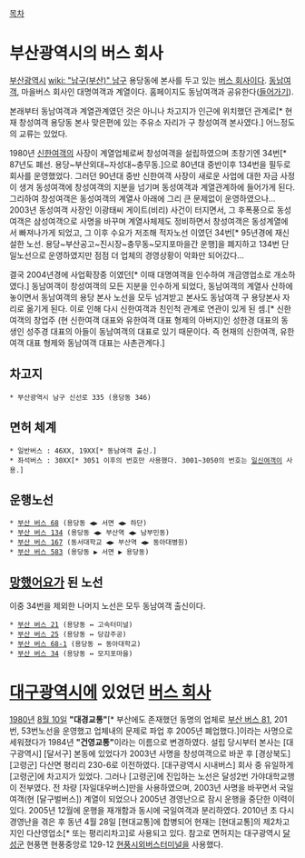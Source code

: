 [[목차]]

= 부산광역시의 버스 회사 =
[[부산광역시]] [[wiki: "남구(부산)" 남구]] 용당동에 본사를 두고 있는 [[버스 회사]]이다. [[동남여객]], 마을버스 회사인 대명여객과 계열이다. 홈페이지도 동남여객과 공유한다([http://www.thebus.co.kr/ 들어가기]).

본래부터 동남여객과 계열관계였던 것은 아니나 차고지가 인근에 위치했던 관계로[* 현재 창성여객 용당동 본사 맞은편에 있는 주유소 자리가 구 창성여객 본사였다.] 어느정도의 교류는 있었다.
 
1980년 [[신한여객]]의 사장이 계열업체로써 창성여객을 설립하였으며 초창기엔 34번[* 87년도 폐선. 용당~부산외대~자성대~충무동.]으로  80년대 중반이후 134번을 필두로 회사를 운영했었다. 그러던 90년대 중반 신한여객 사장이 새로운 사업에 대한 자금 사정이 생겨 동성여객에 창성여객의 지분을 넘기며 동성여객과 계열관계하에 들어가게 된다. 그리하여 창성여객은 동성여객의 계열사 아래에 그리 큰 문제없이 운영하였으나... 2003년 동성여객 사장인 이광태씨 게이트(비리) 사건이 터지면서, 그 후폭풍으로 동성여객은 삼성여객으로 사명을 바꾸며 계열사체제도 정비하면서 창성여객은 동성계열에서 빠져나가게 되었고, 그 이후 수요가 저조해 적자노선 이였던 34번[* 95년경에 재신설한 노선. 용당~부산공고~진시장~충무동~모지포마을간 운행]을 폐지하고 134번 단일노선으로 운영하였지만 점점 더 업체의 경영상황이 악화만 되어갔다...

결국 2004년경에 사업확장중 이였던[* 이때 대명여객을 인수하여 개금영업소로 개소하였다.] 동남여객이 창성여객의 모든 지분을 인수하게 되었다, 동남여객의 계열사 산하에 놓이면서 동남여객의 용당 본사 노선을 모두 넘겨받고 본사도 동남여객 구 용당본사 자리로 옮기게 된다. 이로 인해 다시 신한여객과 친인척 관계로 연관이 있게 된 셈.[* 신한여객의 창업주 (현 신한여객 대표와 유한여객 대표 형제의 아버지)인 성한경 대표의 동생인 성주경 대표의 아들이 동남여객의 대표로 있기 때문이다. 즉 현재의 신한여객, 유한여객 대표 형제와 동남여객 대표는 사촌관계다.]

== 차고지 ==
 * 부산광역시 남구 신선로 335 (용당동 346)

== 면허 체계 ==
 * 일반버스 : 46XX, 19XX[* 동남여객 출신.]
 * 좌석버스 : 30XX[* 3051 이후의 번호만 사용했다. 3001~3050의 번호는 [[일신여객]]이 사용.]

== 운행노선 ==
 * [[부산 버스 68]] (용당동 ◀▶ 서면 ◀▶ 하단)
 * [[부산 버스 134]] (용당동 ◀▶ 부산역 ◀▶ 남부민동)
 * [[부산 버스 167]] (동서대학교 ◀▶ 부산역 ◀▶ 동아대병원)
 * [[부산 버스 583]] (용당동 ▶ 서면 ▶ 용당동)

== [[망했어요]]가 된 노선 ==
이중 34번을 제외한 나머지 노선은 모두 동남여객 출신이다.
 * [[부산 버스 21]] (용당동 ↔ 고속터미널)
 * [[부산 버스 25]] (용당동 ↔ 당감주공)
 * [[부산 버스 68-1]] (용당동 ↔ 동아대학교)
 * [[부산 버스 34]] (용당동 ↔ 모지포마을)

= [[대구광역시]]에 있'''었'''던 [[버스 회사]] =
[[1980년]] [[8월 10일]] '''"대경교통"'''[* 부산에도 존재했던 동명의 업체로 [[부산 버스 81]], 201번, 53번노선을 운영했고 업체내의 문제로 파업 후 2005년 폐업했다.]이라는 사명으로 세워졌다가 1984년 '''"건영교통"'''이라는 이름으로 변경하였다. 설립 당시부터 본사는 [대구광역시] [달서구] 본동에 있었다가 2003년 사명을 창성여객으로 바꾼 후 [경상북도] [고령군] 다산면 평리리 230-6로 이전하였다. [대구광역시 시내버스] 회사 중 유일하게 [고령군]에 차고지가 있었다. 그러나 [고령군]에 진입하는 노선은 달성2번 가야대학교행이 전부였다. 전 차량 [자일대우버스]만을 사용하였으며, 2003년 사명을 바꾸면서 국일여객(현 [달구벌버스]) 계열이 되었으나 2005년 경영난으로 잠시 운행을 중단한 이력이 있다. 2005년 12월에 운행을 재개함과 동시에 국일여객과 분리하였다. 2010년 초 다시 경영난을 겪은 후 동년 4월 28일 [현대교통]에 합병되어 현재는 [현대교통]의 제2차고지인 다산영업소[* 또는 평리리차고]로 사용되고 있다.
참고로 면허지는 대구광역시 [[달성군]] 현풍면 현풍중앙로 129-12 [[현풍시외버스터미널]]을 사용했다. 
